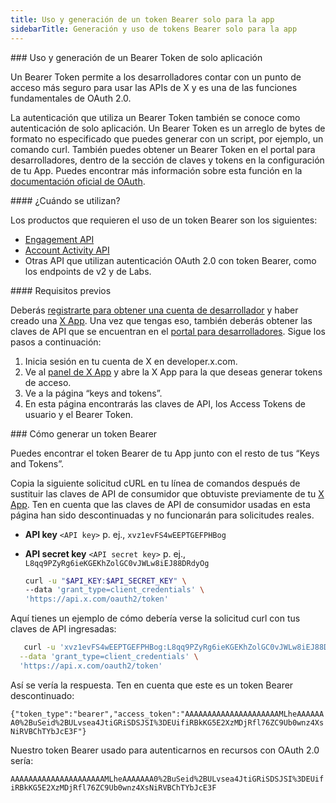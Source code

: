 ```yaml
---
title: Uso y generación de un token Bearer solo para la app
sidebarTitle: Generación y uso de tokens Bearer solo para la app
---
```


<div id="using-and-generating-an-app-only-bearer-token">
  ### Uso y generación de un Bearer Token de solo aplicación
</div>

Un Bearer Token permite a los desarrolladores contar con un punto de acceso más seguro para usar las APIs de X y es una de las funciones fundamentales de OAuth 2.0.

La autenticación que utiliza un Bearer Token también se conoce como autenticación de solo aplicación. Un Bearer Token es un arreglo de bytes de formato no especificado que puedes generar con un script, por ejemplo, un comando curl. También puedes obtener un Bearer Token en el portal para desarrolladores, dentro de la sección de claves y tokens en la configuración de tu App. Puedes encontrar más información sobre esta función en la [documentación oficial de OAuth](https://oauth.net/2/bearer-tokens/).

<div id="when-are-they-used">
  #### ¿Cuándo se utilizan?
</div>

Los productos que requieren el uso de un token Bearer son los siguientes:

- [Engagement API](/es/x-api/enterprise-gnip-2.0/fundamentals/engagement-api)
- [Account Activity API](/es/x-api/enterprise-gnip-2.0/fundamentals/account-activity)
- Otras API que utilizan autenticación OAuth 2.0 con token Bearer, como los endpoints de v2 y de Labs.

<div id="prerequisites">
  #### Requisitos previos
</div>

Deberás [registrarte para obtener una cuenta de desarrollador](https://developer.x.com/en/portal/petition/essential/basic-info) y haber creado una [X App](/es/resources/fundamentals/developer-apps). Una vez que tengas eso, también deberás obtener las claves de API que se encuentran en el [portal para desarrolladores](/es/resources/fundamentals/developer-portal). Sigue los pasos a continuación:

1. Inicia sesión en tu cuenta de X en developer.x.com.
2. Ve al [panel de X App](https://developer.x.com/content/developer-twitter/en/apps) y abre la X App para la que deseas generar tokens de acceso.
3. Ve a la página “keys and tokens”.
4. En esta página encontrarás las claves de API, los Access Tokens de usuario y el Bearer Token.

<div id="how-to-generate-a-bearer-token">
  ### Cómo generar un token Bearer
</div>

Puedes encontrar el token Bearer de tu App junto con el resto de tus “Keys and Tokens”.

Copia la siguiente solicitud cURL en tu línea de comandos después de sustituir las claves de API de consumidor que obtuviste previamente de tu [X App](/es/resources/fundamentals/developer-apps). Ten en cuenta que las claves de API de consumidor usadas en esta página han sido descontinuadas y no funcionarán para solicitudes reales.

- **API key** `<API key>` p. ej., `xvz1evFS4wEEPTGEFPHBog`
- **API secret key** `<API secret key>` p. ej., `L8qq9PZyRg6ieKGEKhZolGC0vJWLw8iEJ88DRdyOg`

  ```bash
  curl -u "$API_KEY:$API_SECRET_KEY" \
  --data 'grant_type=client_credentials' \
  'https://api.x.com/oauth2/token'
  ```

Aquí tienes un ejemplo de cómo debería verse la solicitud curl con tus claves de API ingresadas:

```bash
   curl -u 'xvz1evFS4wEEPTGEFPHBog:L8qq9PZyRg6ieKGEKhZolGC0vJWLw8iEJ88DRdyOg' \
  --data 'grant_type=client_credentials' \
  'https://api.x.com/oauth2/token'
```

Así se vería la respuesta. Ten en cuenta que este es un token Bearer descontinuado:

`{"token_type":"bearer","access_token":"AAAAAAAAAAAAAAAAAAAAAMLheAAAAAAA0%2BuSeid%2BULvsea4JtiGRiSDSJSI%3DEUifiRBkKG5E2XzMDjRfl76ZC9Ub0wnz4XsNiRVBChTYbJcE3F"}`

Nuestro token Bearer usado para autenticarnos en recursos con OAuth 2.0 sería:

`AAAAAAAAAAAAAAAAAAAAAMLheAAAAAAA0%2BuSeid%2BULvsea4JtiGRiSDSJSI%3DEUifiRBkKG5E2XzMDjRfl76ZC9Ub0wnz4XsNiRVBChTYbJcE3F`